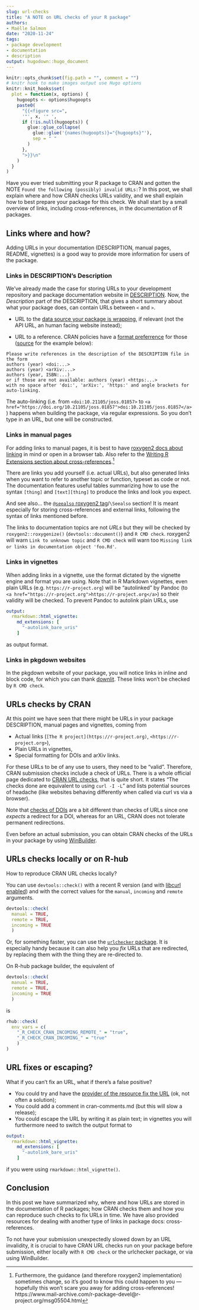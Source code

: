 ```yaml
--- 
slug: url-checks
title: "A NOTE on URL checks of your R package" 
authors: 
- Maëlle Salmon 
date: "2020-11-24" 
tags: 
- package development 
- documentation
- description
output: hugodown::hugo_document
---
```


```r

knitr::opts_chunk$set(fig.path = "", comment = "")
# knitr hook to make images output use Hugo options
knitr::knit_hooks$set(
  plot = function(x, options) {
    hugoopts <- options$hugoopts
    paste0(
      "{{<figure src=",
      '"', x, '" ',
      if (!is.null(hugoopts)) {
        glue::glue_collapse(
          glue::glue('{names(hugoopts)}="{hugoopts}"'),
          sep = " "
        )
      },
      ">}}\n"
    )
  }
)

```

Have you ever tried submitting your R package to CRAN and gotten the NOTE `Found the following (possibly) invalid URLs:`?
In this post, we shall explain where and how CRAN checks URLs validity, and we shall explain how to best prepare your package for this check.
We shall start by a small overview of links, including cross-references, in the documentation of R packages.

## Links where and how?

Adding URLs in your documentation (DESCRIPTION, manual pages, README, vignettes) is a good way to provide more information for users of the package.

### Links in DESCRIPTION's Description

We've already made the case for storing URLs to your development repository and package documentation website in [DESCRIPTION](/2019/12/10/urls/).
Now, the _Description_ part of the DESCRIPTION, that gives a short summary about what your package does, can contain URLs between `<` and `>`.

* URL to the [data source your package is wrapping](https://devguide.ropensci.org/building.html#general), if relevant (not the API URL, an human facing website instead);

* URL to a reference. CRAN policies have a [format preferrence](https://cran.r-project.org/web/packages/policies.html) for those ([source](https://github.com/ropensci/roweb3/issues/56#issuecomment-706947606) for the example below):

```
Please write references in the description of the DESCRIPTION file in the form
authors (year) <doi:...>
authors (year) <arXiv:...>
authors (year, ISBN:...)
or if those are not available: authors (year) <https:...>
with no space after 'doi:', 'arXiv:', 'https:' and angle brackets for auto-linking.
```

The auto-linking (i.e. from `<doi:10.21105/joss.01857>` to `<a href="https://doi.org/10.21105/joss.01857">doi:10.21105/joss.01857</a>`) happens when building the package, via regular expressions.
So you don't type in an URL, but one will be constructed.

### Links in manual pages

For adding links to manual pages, it is best to have [roxygen2 docs about linking](https://roxygen2.r-lib.org/articles/rd-formatting.html#links-2) in mind or open in a browser tab.
Also refer to the [Writing R Extensions section about cross-references](https://cran.r-project.org/doc/manuals/R-exts.html#Cross_002dreferences).[^changes]

[^changes]: Furthermore, the guidance (and therefore roxygen2 implementation) sometimes change, so it's good to know this could happen to you --- hopefully this won't scare you away for adding cross-references! https://www.mail-archive.com/r-package-devel@r-project.org/msg05504.html

There are links you add yourself (i.e. actual URLs), but also generated links when you want to refer to another topic or function,
typeset as code or not.
The documentation features useful tables summarizing how to use the syntax `[thing]` and `[text][thing]` to produce the links and look you expect.

And see also... the [`@seealso` roxygen2 tag](https://roxygen2.r-lib.org/articles/rd.html#cross-references)/`\Seealso` section!
It is meant especially for storing cross-references and external links, following the syntax of links mentioned before.

The links to documentation topics are not _URLs_ but they will be checked by `roxygen2::roxygenize()` (`devtools::document()`) and `R CMD check`.
roxygen2 will warn `Link to unknown topic` and `R CMD check` will warn too `Missing link or links in documentation object 'foo.Rd'`.

### Links in vignettes

When adding links in a vignette, use the format dictated by the vignette engine and format you are using.
Note that in R Markdown vignettes, even plain URLs (e.g. `https://r-project.org`) will be "autolinked" by Pandoc (to `<a href="https://r-project.org">https://r-project.org</a>`) so their validity will be checked.
To prevent Pandoc to autolink plain URLs, use

```yaml
output: 
  rmarkdown::html_vignette:
    md_extensions: [ 
      "-autolink_bare_uris" 
    ]
```

as output format.

### Links in pkgdown websites

In the pkgdown website of your package, you will notice links in inline and block code, for which you can thank [downlit](https://github.com/r-lib/downlit#features).
These links won't be checked by `R CMD check`.

## URLs checks by CRAN

At this point we have seen that there might be URLs in your package DESCRIPTION, manual pages and vignettes, coming from

* Actual links (`[The R project](https://r-project.org)`, `<https://r-project.org>`),
* Plain URLs in vignettes,
* Special formatting for DOIs and arXiv links.

For these URLs to be of any use to users, they need to be "valid".
Therefore, CRAN submission checks include a check of URLs.
There is a whole official page dedicated to [CRAN URL checks](https://cran.r-project.org/web/packages/URL_checks.html), that is quite short.
It states "The checks done are equivalent to using `curl -I -L`" and lists potential sources of headache (like websites behaving differently when called via curl vs via a browser).

Note that [checks of DOIs](https://github.com/wch/r-source/blob/trunk/src/library/tools/R/doitools.R) are a bit different than checks of URLs since one _expects_ a redirect for a DOI, whereas for an URL, CRAN does not tolerate permanent redirections.

Even before an actual submission, you can obtain CRAN checks of the URLs in your package by using [WinBuilder](/2020/04/01/win-builder/).

## URLs checks locally or on R-hub

How to reproduce CRAN URL checks locally?

You can use `devtools::check()` with a recent R version (and with [libcurl enabled](https://www.mail-archive.com/r-package-devel@r-project.org/msg00046.html)) and with the correct values for the `manual`, `incoming` and `remote` arguments.

```r
devtools::check(
  manual = TRUE,
  remote = TRUE,
  incoming = TRUE
  )
```

Or, for something faster, you can use the [`urlchecker` package](https://github.com/r-lib/urlchecker/). 
It is especially handy because it can also help you _fix_ URLs that are redirected, by replacing them with the thing they are re-directed to.

On R-hub package builder, the equivalent of

```r
devtools::check(
  manual = TRUE,
  remote = TRUE,
  incoming = TRUE
  )
```

is

```r
rhub::check(
  env_vars = c(
    "_R_CHECK_CRAN_INCOMING_REMOTE_" = "true", 
    "_R_CHECK_CRAN_INCOMING_" = "true"
    )
)
```

## URL fixes or escaping?

What if you can't fix an URL, what if there's a false positive?

* You could try and have the [provider of the resource fix the URL](https://twitter.com/krlmlr/status/1329042257404698625) (ok, not often a solution);
* You could add a comment in cran-comments.md (but this will slow a release);
* You could escape the URL by writing it as plain text; in vignettes you will furthermore need to switch the output format to

```yaml
output: 
  rmarkdown::html_vignette:
    md_extensions: [ 
      "-autolink_bare_uris" 
    ]
```

if you were using `rmarkdown::html_vignette()`.

## Conclusion

In this post we have summarized why, where and how URLs are stored in the documentation of R packages; how CRAN checks them and how you can reproduce such checks to fix URLs in time.
We have also provided resources for dealing with another type of links in package docs: cross-references.

To not have your submission unexpectedly slowed down by an URL invalidity, it is crucial to have CRAN URL checks run on your package before submission, either locally with `R CMD check` or the urlchecker package, or via using WinBuilder.